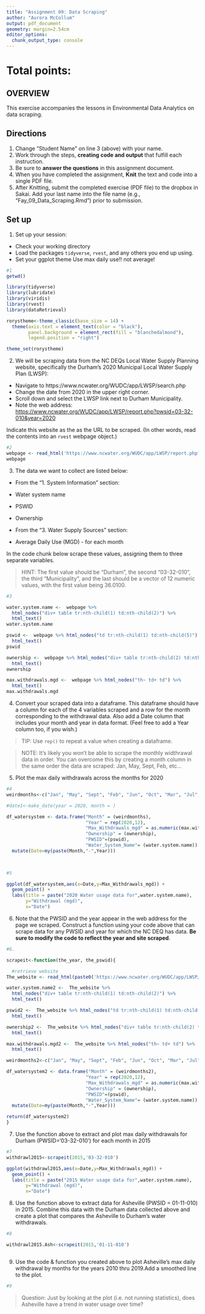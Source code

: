 ```yaml
---
title: "Assignment 09: Data Scraping"
author: "Aurora McCollum"
output: pdf_document
geometry: margin=2.54cm
editor_options: 
  chunk_output_type: console
---
```


# Total points:

## OVERVIEW

This exercise accompanies the lessons in Environmental Data Analytics on data scraping. 

## Directions
1. Change "Student Name" on line 3 (above) with your name.
2. Work through the steps, **creating code and output** that fulfill each instruction.
3. Be sure to **answer the questions** in this assignment document.
4. When you have completed the assignment, **Knit** the text and code into a single PDF file.
5. After Knitting, submit the completed exercise (PDF file) to the dropbox in Sakai. Add your last name into the file name (e.g., "Fay_09_Data_Scraping.Rmd") prior to submission.


## Set up 
1. Set up your session:

* Check your working directory
* Load the packages `tidyverse`, `rvest`, and any others you end up using.
* Set your ggplot theme
Use max daily use!! not average!

```r
#1
getwd()

library(tidyverse)
library(lubridate)
library(viridis)
library(rvest)
library(dataRetrieval)

rorystheme<-theme_classic(base_size = 14) +
  theme(axis.text = element_text(color = "black"), 
        panel.background = element_rect(fill = "blanchedalmond"),
        legend.position = "right")

theme_set(rorystheme)

```

2. We will be scraping data from the NC DEQs Local Water Supply Planning website, specifically the Durham's 2020 Municipal Local Water Supply Plan (LWSP): 
 * Navigate to https://www.ncwater.org/WUDC/app/LWSP/search.php
 * Change the date from 2020 in the upper right corner.
 * Scroll down and select the LWSP link next to Durham Municipality. 
 * Note the web address: <https://www.ncwater.org/WUDC/app/LWSP/report.php?pwsid=03-32-010&year=2020>

Indicate this website as the as the URL to be scraped. (In other words, read the contents into an
`rvest` webpage object.)

```r
#2
webpage <- read_html('https://www.ncwater.org/WUDC/app/LWSP/report.php?pwsid=03-32-010&year=2020')
webpage

```

3. The data we want to collect are listed below:

* From the "1. System Information" section:
 * Water system name
 * PSWID
 * Ownership
 
* From the "3. Water Supply Sources" section:
 * Average Daily Use (MGD) - for each month

In the code chunk below scrape these values, assigning them to three separate variables.

>HINT: The first value should be "Durham", the second "03-32-010", the third "Municipality", and the last should be a vector of 12 numeric values, with the first value being 36.0100.

```r
#3

water.system.name <-  webpage %>% 
  html_nodes("div+ table tr:nth-child(1) td:nth-child(2)") %>%
  html_text()
water.system.name

pswid <-  webpage %>% html_nodes("td tr:nth-child(1) td:nth-child(5)") %>%
  html_text()
pswid

ownership <-  webpage %>% html_nodes("div+ table tr:nth-child(2) td:nth-child(4)") %>%
  html_text()
ownership

max.withdrawals.mgd <-  webpage %>% html_nodes("th~ td+ td") %>%
  html_text()
max.withdrawals.mgd
```


4. Convert your scraped data into a dataframe. This dataframe should have a column for each of the 4 variables scraped and a row for the month corresponding to the withdrawal data. Also add a Date column that includes your month and year in data format. (Feel free to add a Year column too, if you wish.)

>TIP: Use `rep()` to repeat a value when creating a dataframe.

>NOTE: It's likely you won't be able to scrape the monthly widthrawal data in order. You can overcome this by creating a month column in the same order the data are scraped: Jan, May, Sept, Feb, etc...

5. Plot the max daily withdrawals across the months for 2020

```r
#4
weirdmonths<-c("Jan", "May", "Sept", "Feb", "Jun", "Oct", "Mar", "Jul", "Nov", "Apr", "Aug", "Dec")

#date1<-make_date(year = 2020, month = )

df_watersystem <- data.frame("Month" = (weirdmonths),
                             "Year" = rep(2020,12),
                             "Max_Withdrawals_mgd" = as.numeric(max.withdrawals.mgd),
                             "Ownership" = (ownership), 
                             "PWSID"=(pswid), 
                             "Water_System_Name"= (water.system.name)) %>%
  mutate(Date=my(paste(Month,"-",Year)))
  


#5

ggplot(df_watersystem,aes(x=Date,y=Max_Withdrawals_mgd)) + 
  geom_point() +
  labs(title = paste("2020 Water usage data for",water.system.name),
       y="Withdrawal (mgd)",
       x="Date")

```

6. Note that the PWSID and the year appear in the web address for the page we scraped. Construct a function using your code above that can scrape data for any PWSID and year for which the NC DEQ has data. **Be sure to modify the code to reflect the year and site scraped**.

```r
#6.

scrapeit<-function(the_year, the_pswid){

  #retrieve website
The_website <- read_html(paste0('https://www.ncwater.org/WUDC/app/LWSP/report.php?pwsid=',the_pswid,'&year=',the_year))

water.system.name2 <-  The_website %>% 
  html_nodes("div+ table tr:nth-child(1) td:nth-child(2)") %>%
  html_text()

pswid2 <-  The_website %>% html_nodes("td tr:nth-child(1) td:nth-child(5)") %>%
  html_text()

ownership2 <-  The_website %>% html_nodes("div+ table tr:nth-child(2) td:nth-child(4)") %>%
  html_text()

max.withdrawals.mgd2 <-  The_website %>% html_nodes("th~ td+ td") %>%
  html_text()

weirdmonths2<-c("Jan", "May", "Sept", "Feb", "Jun", "Oct", "Mar", "Jul", "Nov", "Apr", "Aug", "Dec")

df_watersystem2 <- data.frame("Month" = (weirdmonths2),
                             "Year" = rep(2020,12),
                             "Max_Withdrawals_mgd" = as.numeric(max.withdrawals.mgd),
                             "Ownership" = (ownership), 
                             "PWSID"=(pswid), 
                             "Water_System_Name"= (water.system.name)) %>%
  mutate(Date=my(paste(Month,"-",Year)))

return(df_watersystem2)
}
```

7. Use the function above to extract and plot max daily withdrawals for Durham (PWSID='03-32-010') for each month in 2015

```r
#7
withdrawl2015<-scrapeit(2015,'03-32-010')

ggplot(withdrawl2015,aes(x=Date,y=Max_Withdrawals_mgd)) + 
  geom_point() +
  labs(title = paste("2015 Water usage data for",water.system.name),
       y="Withdrawal (mgd)",
       x="Date")

```

8. Use the function above to extract data for Asheville (PWSID = 01-11-010) in 2015. Combine this data with the Durham data collected above and create a plot that compares the Asheville to Durham's water withdrawals.

```r
#8

withdrawl2015.Ash<-scrapeit(2015,'01-11-010')



```


9. Use the code & function you created above to plot Asheville's max daily withdrawal by months for the years 2010 thru 2019.Add a smoothed line to the plot.

```r
#9


```

>Question: Just by looking at the plot (i.e. not running statistics), does Asheville have a trend in water usage over time?